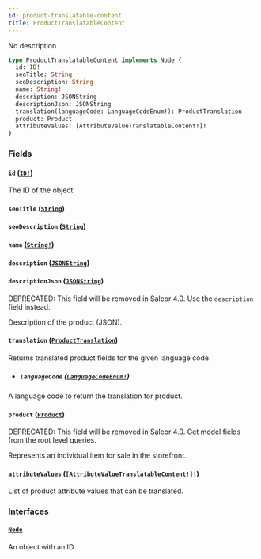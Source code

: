 ```yaml
---
id: product-translatable-content
title: ProductTranslatableContent
---
```


No description

```graphql
type ProductTranslatableContent implements Node {
  id: ID!
  seoTitle: String
  seoDescription: String
  name: String!
  description: JSONString
  descriptionJson: JSONString
  translation(languageCode: LanguageCodeEnum!): ProductTranslation
  product: Product
  attributeValues: [AttributeValueTranslatableContent!]!
}
```

### Fields

#### `id` ([`ID!`](/docs/developer/api-reference/scalars/id))

The ID of the object.

#### `seoTitle` ([`String`](/docs/developer/api-reference/scalars/string))

#### `seoDescription` ([`String`](/docs/developer/api-reference/scalars/string))

#### `name` ([`String!`](/docs/developer/api-reference/scalars/string))

#### `description` ([`JSONString`](/docs/developer/api-reference/scalars/json-string))

#### `descriptionJson` ([`JSONString`](/docs/developer/api-reference/scalars/json-string))

<span class="badge badge--warning">DEPRECATED: This field will be removed in Saleor 4.0. Use the `description` field instead.</span>

Description of the product (JSON).

#### `translation` ([`ProductTranslation`](/docs/developer/api-reference/objects/product-translation))

Returns translated product fields for the given language code.

- ##### `languageCode` ([`LanguageCodeEnum!`](/docs/developer/api-reference/enums/language-code-enum))

A language code to return the translation for product.

#### `product` ([`Product`](/docs/developer/api-reference/objects/product))

<span class="badge badge--warning">DEPRECATED: This field will be removed in Saleor 4.0. Get model fields from the root level queries.</span>

Represents an individual item for sale in the storefront.

#### `attributeValues` ([`[AttributeValueTranslatableContent!]!`](/docs/developer/api-reference/objects/attribute-value-translatable-content))

List of product attribute values that can be translated.

### Interfaces

#### [`Node`](/docs/developer/api-reference/interfaces/node)

An object with an ID
